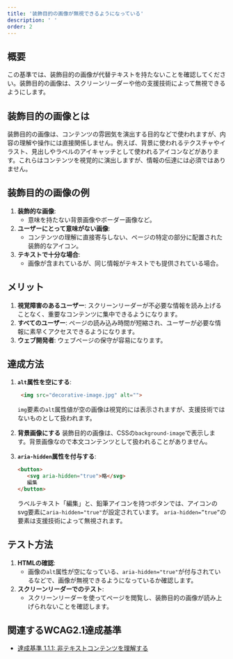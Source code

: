 ```yaml
---
title: '装飾目的の画像が無視できるようになっている'
description: ' '
order: 2
---
```


## 概要
この基準では、装飾目的の画像が代替テキストを持たないことを確認してください。装飾目的の画像は、スクリーンリーダーや他の支援技術によって無視できるようにします。

## 装飾目的の画像とは

装飾目的の画像は、コンテンツの雰囲気を演出する目的などで使われますが、内容の理解や操作には直接関係しません。例えば、背景に使われるテクスチャやイラスト、見出しやラベルのアイキャッチとして使われるアイコンなどがあります。これらはコンテンツを視覚的に演出しますが、情報の伝達には必須ではありません。

## 装飾目的の画像の例

1. **装飾的な画像**:
   - 意味を持たない背景画像やボーダー画像など。
1. **ユーザーにとって意味がない画像**:
   - コンテンツの理解に直接寄与しない、ページの特定の部分に配置された装飾的なアイコン。
1. **テキストで十分な場合**:
   - 画像が含まれているが、同じ情報がテキストでも提供されている場合。

## メリット
1. **視覚障害のあるユーザー**: スクリーンリーダーが不必要な情報を読み上げることなく、重要なコンテンツに集中できるようになります。
2. **すべてのユーザー**: ページの読み込み時間が短縮され、ユーザーが必要な情報に素早くアクセスできるようになります。
3. **ウェブ開発者**: ウェブページの保守が容易になります。

## 達成方法
1. **`alt`属性を空にする**:
   ```html
    <img src="decorative-image.jpg" alt="">
   ```

    `img`要素の`alt`属性値が空の画像は視覚的には表示されますが、支援技術ではないものとして扱われます。

2. **背景画像にする**
装飾目的の画像は、CSSの`background-image`で表示します。背景画像なので本文コンテンツとして扱われることがありません。

3. **`aria-hidden`属性を付与する**:
   ```html
   <button>
      <svg aria-hidden="true">略</svg>
      編集
   </button>
   ```

    ラベルテキスト「編集」と、鉛筆アイコンを持つボタンでは、アイコンのsvg要素に`aria-hidden="true"`が設定されています。
    `aria-hidden=”true”`の要素は支援技術によって無視されます。


## テスト方法
1. **HTMLの確認**:
    - 画像の`alt`属性が空になっている、`aria-hidden="true"`が付与されているなどで、画像が無視できるようになっているか確認します。
2. **スクリーンリーダーでのテスト**:
    - スクリーンリーダーを使ってページを閲覧し、装飾目的の画像が読み上げられないことを確認します。

## 関連するWCAG2.1達成基準
- [達成基準 1.1.1: 非テキストコンテンツを理解する](https://waic.jp/translations/WCAG21/Understanding/non-text-content.html)
